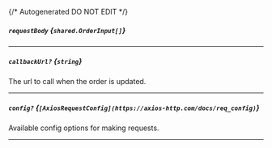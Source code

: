 {/* Autogenerated DO NOT EDIT  */}

##### `requestBody` *{`shared.OrderInput[]`}*
<Collapsible>
    <OrderInput/>
</Collapsible>

---
##### `callbackUrl?` *{`string`}*
The url to call when the order is updated.

---
##### `config?` *{`[AxiosRequestConfig](https://axios-http.com/docs/req_config)`}*
Available config options for making requests.

---
